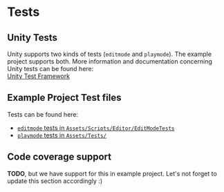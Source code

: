 # Tests

## Unity Tests

Unity supports two kinds of tests (`editmode` and `playmode`). The example project supports both.
More information and documentation concerning Unity tests can be found here:  
[Unity Test Framework](https://docs.unity3d.com/Packages/com.unity.test-framework@1.1/manual/index.html)

## Example Project Test files

Tests can be found here:

- [`editmode` tests in `Assets/Scripts/Editor/EditModeTests`](https://gitlab.com/game-ci/unity3d-gitlab-ci-example/-/blob/main/Assets/Scripts/Editor/EditModeTests)
- [`playmode` tests in `Assets/Tests/`](https://gitlab.com/game-ci/unity3d-gitlab-ci-example/-/blob/main/Assets/Tests/)

## Code coverage support

**TODO**, but we have support for this in example project. Let's not forget to update this section
accordingly :)

